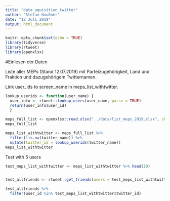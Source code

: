 ```yaml
---
title: "data_aquisition_twitter"
author: "Stefan Haußner"
date: "12 Juli 2019"
output: html_document
---
```


```r
knitr::opts_chunk$set(echo = TRUE)
library(tidyverse)
library(rtweet)
library(openxlsx)
```

#Einlesen der Daten

Liste aller MEPs (Stand 12.07.2019) mit Parteizugehörigkeit, Land und Fraktion und dazugehörigem Twitternamen.

Link user_ids to screen_name in meps_list_withtwitter.

```r
lookup_userids <- function(user_name) {
  user_info <- rtweet::lookup_users(user_name, parse = TRUE)
  return(user_info$user_id)
  }

meps_full_list <- openxlsx::read.xlsx("../data/list_meps_2019.xlsx", sheet = 1) %>% tbl_df()
meps_full_list

meps_list_withtwitter <- meps_full_list %>% 
  filter(!is.na(twitter_name)) %>% 
  mutate(twitter_id = lookup_userids(twitter_name))
meps_list_withtwitter
```

Test with 5 users

```r

test_meps_list_withtwitter <- meps_list_withtwitter %>% head(10)


test_allfriends <- rtweet::get_friends(users = test_meps_list_withtwitter$twitter_id, retryonratelimit = TRUE)

test_allfriends %>% 
  filter(user_id %in% test_meps_list_withtwitter$twitter_id)
```



